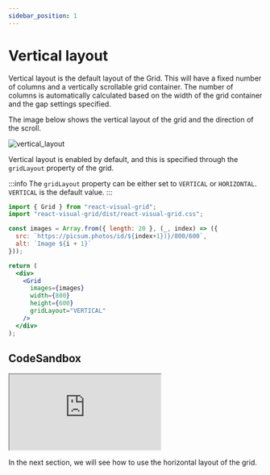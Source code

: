 ```yaml
---
sidebar_position: 1
---
```


# Vertical layout

Vertical layout is the default layout of the Grid. This will have a fixed number of columns and a vertically scrollable grid container.
The number of columns is automatically calculated based on the width of the grid container and the gap settings specified.

The image below shows the vertical layout of the grid and the direction of the scroll.

![vertical_layout](./vertical_layout.png)


Vertical layout is enabled by default, and this is specified through the `gridLayout` property of the grid.

:::info
The `gridLayout` property can be either set to `VERTICAL` or `HORIZONTAL`. `VERTICAL` is the default value.
:::

```jsx
import { Grid } from "react-visual-grid";
import "react-visual-grid/dist/react-visual-grid.css";

const images = Array.from({ length: 20 }, (_, index) => ({
  src: `https://picsum.photos/id/${index+1})}/800/600`,
  alt: `Image ${i + 1}`
}));

return (
  <div>
    <Grid
      images={images}
      width={800}
      height={600}
      gridLayout="VERTICAL"
    />
  </div>
);
```


## CodeSandbox
<iframe src="https://codesandbox.io/embed/react-visual-grid-vertical-bn7yrf?fontsize=14&hidenavigation=1&theme=dark&view=preview"
     title="react-visual-grid-vertical"
     style={{width: '100%', height: '950px', border: 0, borderRadius: '4px', overflow: 'hidden'}}
     allow="accelerometer; ambient-light-sensor; camera; encrypted-media; geolocation; gyroscope; hid; microphone; midi; payment; usb; vr; xr-spatial-tracking"
     sandbox="allow-forms allow-modals allow-popups allow-presentation allow-same-origin allow-scripts"
   ></iframe>


In the next section, we will see how to use the horizontal layout of the grid.
